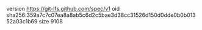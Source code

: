 version https://git-lfs.github.com/spec/v1
oid sha256:359a7c7c07ea8a8ab5c6d2c5bae3d38cc31526d150d0dde0b0b01352a03c1b69
size 9108
